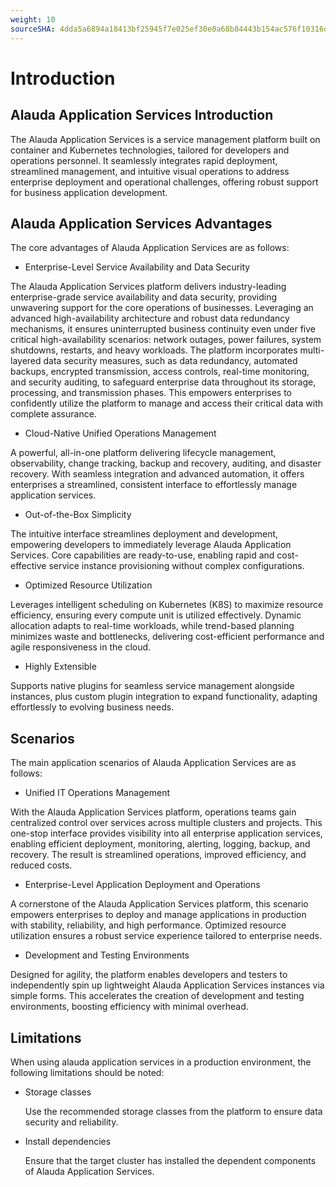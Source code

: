 ```yaml
---
weight: 10
sourceSHA: 4dda5a6894a18413bf25945f7e025ef30e0a68b84443b154ac576f10316d7d0d
---
```


# Introduction

## Alauda Application Services Introduction

The Alauda Application Services is a service management platform built on container and Kubernetes technologies, tailored for developers and operations personnel. It seamlessly integrates rapid deployment, streamlined management, and intuitive visual operations to address enterprise deployment and operational challenges, offering robust support for business application development.

## Alauda Application Services Advantages

The core advantages of Alauda Application Services are as follows:

- Enterprise-Level Service Availability and Data Security

The Alauda Application Services platform delivers industry-leading enterprise-grade service availability and data security, providing unwavering support for the core operations of businesses. Leveraging an advanced high-availability architecture and robust data redundancy mechanisms, it ensures uninterrupted business continuity even under five critical high-availability scenarios: network outages, power failures, system shutdowns, restarts, and heavy workloads. The platform incorporates multi-layered data security measures, such as data redundancy, automated backups, encrypted transmission, access controls, real-time monitoring, and security auditing, to safeguard enterprise data throughout its storage, processing, and transmission phases. This empowers enterprises to confidently utilize the platform to manage and access their critical data with complete assurance.

- Cloud-Native Unified Operations Management

A powerful, all-in-one platform delivering lifecycle management, observability, change tracking, backup and recovery, auditing, and disaster recovery. With seamless integration and advanced automation, it offers enterprises a streamlined, consistent interface to effortlessly manage application services.

- Out-of-the-Box Simplicity

The intuitive interface streamlines deployment and development, empowering developers to immediately leverage Alauda Application Services. Core capabilities are ready-to-use, enabling rapid and cost-effective service instance provisioning without complex configurations.

- Optimized Resource Utilization

Leverages intelligent scheduling on Kubernetes (K8S) to maximize resource efficiency, ensuring every compute unit is utilized effectively. Dynamic allocation adapts to real-time workloads, while trend-based planning minimizes waste and bottlenecks, delivering cost-efficient performance and agile responsiveness in the cloud.

- Highly Extensible

Supports native plugins for seamless service management alongside instances, plus custom plugin integration to expand functionality, adapting effortlessly to evolving business needs.

## Scenarios

The main application scenarios of Alauda Application Services are as follows:

- Unified IT Operations Management

With the Alauda Application Services platform, operations teams gain centralized control over services across multiple clusters and projects. This one-stop interface provides visibility into all enterprise application services, enabling efficient deployment, monitoring, alerting, logging, backup, and recovery. The result is streamlined operations, improved efficiency, and reduced costs.

- Enterprise-Level Application Deployment and Operations

A cornerstone of the Alauda Application Services platform, this scenario empowers enterprises to deploy and manage applications in production with stability, reliability, and high performance. Optimized resource utilization ensures a robust service experience tailored to enterprise needs.

- Development and Testing Environments

Designed for agility, the platform enables developers and testers to independently spin up lightweight Alauda Application Services instances via simple forms. This accelerates the creation of development and testing environments, boosting efficiency with minimal overhead.

## Limitations

When using alauda application services in a production environment, the following limitations should be noted:

- Storage classes

  Use the recommended storage classes from the platform to ensure data security and reliability.

- Install dependencies

  Ensure that the target cluster has installed the dependent components of Alauda Application Services.

